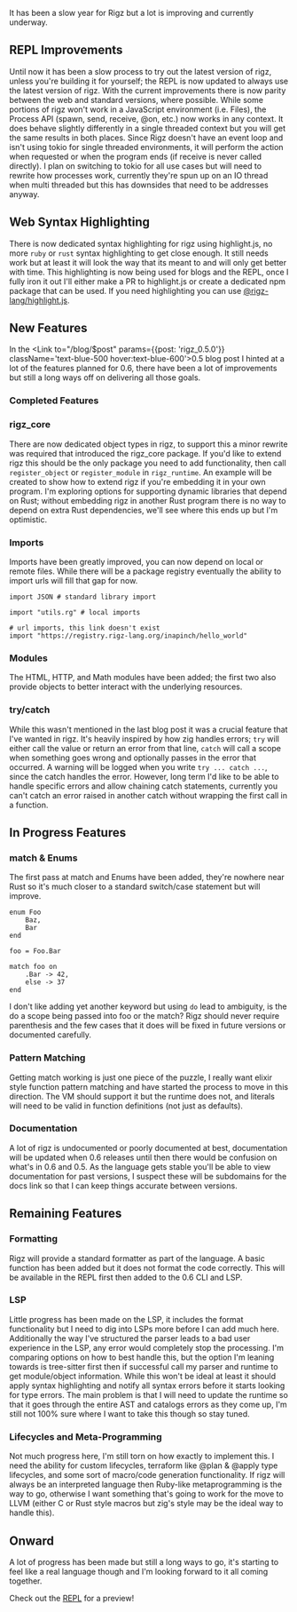 

It has been a slow year for Rigz but a lot is improving and currently underway.

## REPL Improvements

Until now it has been a slow process to try out the latest version of rigz, unless you're building it for yourself;
the REPL is now updated to always use the latest version of rigz. With the current improvements there is now parity 
between the web and standard versions, where possible. While some portions of rigz won't work in a JavaScript 
environment (i.e. Files), the Process API (spawn, send, receive, @on, etc.) now works in any context. It does behave 
slightly differently in a single threaded context but you will get the same results in both places. Since Rigz doesn't 
have an event loop and isn't using tokio for single threaded environments, it will perform the action when requested or 
when the program ends (if receive is never called directly). I plan on switching to tokio for all use cases but will need 
to rewrite how processes work, currently they're spun up on an IO thread when multi threaded but this has downsides that 
need to be addresses anyway. 

## Web Syntax Highlighting

There is now dedicated syntax highlighting for rigz using highlight.js, no more `ruby` or `rust` syntax highlighting to 
get close enough. It still needs work but at least it will look the way that its meant to and will only get better with 
time. This highlighting is now being used for blogs and the REPL, once I fully iron it out I'll either make a PR to 
highlight.js or create a dedicated npm package that can be used. If you need highlighting you can use [@rigz-lang/highlight.js](https://www.npmjs.com/package/@rigz-lang/highlight.js).

## New Features

In the <Link to="/blog/$post" params={{post: 'rigz_0.5.0'}} className='text-blue-500 hover:text-blue-600'>0.5 blog post</Link> I hinted at a lot of the features planned for 0.6, there have been a lot of 
improvements but still a long ways off on delivering all those goals.

### Completed Features

### rigz_core

There are now dedicated object types in rigz, to support this a minor rewrite was required that introduced the rigz_core package.
If you'd like to extend rigz this should be the only package you need to add functionality, then call `register_object` or `register_module`
in `rigz_runtime`. An example will be created to show how to extend rigz if you're embedding it in your own program. I'm exploring options 
for supporting dynamic libraries that depend on Rust; without embedding rigz in another Rust program there is no way to depend on extra 
Rust dependencies, we'll see where this ends up but I'm optimistic.

### Imports

Imports have been greatly improved, you can now depend on local or remote files. While there will be a package registry eventually the ability to import 
urls will fill that gap for now.

```rigz
import JSON # standard library import

import "utils.rg" # local imports

# url imports, this link doesn't exist
import "https://registry.rigz-lang.org/inapinch/hello_world"
```

### Modules
The HTML, HTTP, and Math modules have been added; the first two also provide objects to better interact with the underlying resources.

### try/catch

While this wasn't mentioned in the last blog post it was a crucial feature that I've wanted in rigz. It's heavily inspired by how zig handles errors;
`try` will either call the value or return an error from that line, `catch` will call a scope when something goes wrong and optionally passes in the 
error that occurred. A warning will be logged when you write `try ... catch ...`, since the catch handles the error. However, long term I'd like to be 
able to handle specific errors and allow chaining catch statements, currently you can't catch an error raised in another catch without wrapping the first 
call in a function.

## In Progress Features

### match & Enums

The first pass at match and Enums have been added, they're nowhere near Rust so it's much closer to a standard switch/case statement but will improve.

```rigz
enum Foo
    Baz,
    Bar
end

foo = Foo.Bar

match foo on
    .Bar -> 42,
    else -> 37
end
```

I don't like adding yet another keyword but using `do` lead to ambiguity, is the do a scope being passed into foo or the match? Rigz should never 
require parenthesis and the few cases that it does will be fixed in future versions or documented carefully.


### Pattern Matching

Getting match working is just one piece of the puzzle, I really want elixir style function pattern matching and have started the process to move 
in this direction. The VM should support it but the runtime does not, and literals will need to be valid in function definitions (not just as defaults).

### Documentation

A lot of rigz is undocumented or poorly documented at best, documentation will be updated when 0.6 releases until then there would be confusion on what's in 0.6 and 0.5. 
As the language gets stable you'll be able to view documentation for past versions, I suspect these will be subdomains for the docs link so that I can keep things accurate between versions.

## Remaining Features

### Formatting

Rigz will provide a standard formatter as part of the language. A basic function has been added but it does not format the code correctly. This will 
be available in the REPL first then added to the 0.6 CLI and LSP.

### LSP

Little progress has been made on the LSP, it includes the format functionality but I need to dig into LSPs more before I can add much here. Additionally
the way I've structured the parser leads to a bad user experience in the LSP, any error would completely stop the processing. I'm comparing options on 
how to best handle this, but the option I'm leaning towards is tree-sitter first then if successful call my parser and runtime to get module/object information. 
While this won't be ideal at least it should apply syntax highlighting and notify all syntax errors before it starts looking for type errors. The main problem is 
that I will need to update the runtime so that it goes through the entire AST and catalogs errors as they come up, I'm still not 100% sure where I want to take this 
though so stay tuned.

### Lifecycles and Meta-Programming

Not much progress here, I'm still torn on how exactly to implement this. I need the ability for custom lifecycles, terraform like @plan & @apply type lifecycles, and some sort of 
macro/code generation functionality. If rigz will always be an interpreted language then Ruby-like metaprogramming is the way to go, otherwise I want something 
that's going to work for the move to LLVM (either C or Rust style macros but zig's style may be the ideal way to handle this).

## Onward

A lot of progress has been made but still a long ways to go, it's starting to feel like a real language though and I'm looking forward to it all coming together.

Check out the [REPL](https://repl.rigz-lang.org) for a preview!